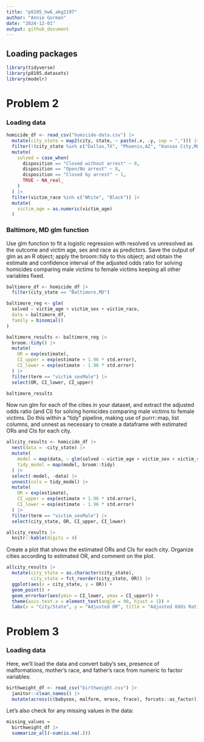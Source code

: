```yaml
---
title: "p8105_hw6_akg2197"
author: "Annie Gorman"
date: "2024-12-01"
output: github_document
---
```


## Loading packages 

```r
library(tidyverse)
library(p8105.datasets)
library(modelr)
```

# Problem 2

### Loading data

```r
homicide_df <- read_csv("homicide-data.csv") |>
  mutate(city_state = map2(city, state, ~ paste(.x, .y, sep = ","))) |>  
  filter(!(city_state %in% c("Dallas,TX", "Phoenix,AZ", "Kansas City,MO", "Tulsa,AL"))) |> 
  mutate(
    solved = case_when(
      disposition == "Closed without arrest" ~ 0,
      disposition == "Open/No arrest" ~ 0, 
      disposition == "Closed by arrest" ~ 1,
      TRUE ~ NA_real_  
    )
  ) |> 
  filter(victim_race %in% c("White", "Black")) |>  
  mutate(
    victim_age = as.numeric(victim_age)  
  )
```

### Baltimore, MD glm function

Use glm function to fit a logistic regression with resolved vs unresolved as the outcome and victim age, sex and race as predictors. Save the output of glm as an R object; apply the broom::tidy to this object; and obtain the estimate and confidence interval of the adjusted odds ratio for solving homicides comparing male victims to female victims keeping all other variables fixed.

```r
baltimore_df <- homicide_df |>
  filter(city_state == "Baltimore,MD") 

baltimore_reg <- glm(
  solved ~ victim_age + victim_sex + victim_race, 
  data = baltimore_df, 
  family = binomial()
)

baltimore_results <- baltimore_reg |>
  broom::tidy() |>
  mutate(
    OR = exp(estimate),  
    CI_upper = exp(estimate + 1.96 * std.error),  
    CI_lower = exp(estimate - 1.96 * std.error)  
  ) |>
  filter(term == "victim_sexMale") |>
  select(OR, CI_lower, CI_upper)  

baltimore_results
```

Now run glm for each of the cities in your dataset, and extract the adjusted odds ratio (and CI) for solving homicides comparing male victims to female victims. Do this within a “tidy” pipeline, making use of purrr::map, list columns, and unnest as necessary to create a dataframe with estimated ORs and CIs for each city.

```r
allcity_results <- homicide_df |>
  nest(data = -city_state) |>
  mutate(
    model = map(data, ~ glm(solved ~ victim_age + victim_sex + victim_race, data = .x, family = binomial())), 
    tidy_model = map(model, broom::tidy)
  ) |>
  select(-model, -data) |>
  unnest(cols = tidy_model) |>
  mutate(
    OR = exp(estimate), 
    CI_upper = exp(estimate + 1.96 * std.error),  
    CI_lower = exp(estimate - 1.96 * std.error)   
  ) |>
  filter(term == "victim_sexMale") |>
  select(city_state, OR, CI_upper, CI_lower)

allcity_results |>
  knitr::kable(digits = 4)
```

Create a plot that shows the estimated ORs and CIs for each city. Organize cities according to estimated OR, and comment on the plot.

```r
allcity_results |>
  mutate(city_state = as.character(city_state),  
         city_state = fct_reorder(city_state, OR)) |>  
  ggplot(aes(x = city_state, y = OR)) +
  geom_point() + 
  geom_errorbar(aes(ymin = CI_lower, ymax = CI_upper)) +  
  theme(axis.text.x = element_text(angle = 90, hjust = 1)) +
  labs(x = "City/State", y = "Adjusted OR", title = "Adjusted Odds Ratio for Male vs Female Victims")
```

# Problem 3 

### Loading data 

Here, we'll load the data and convert baby's sex, presence of malformations, mother's race, and father's race from numeric to factor variables:

```r
birthweight_df <- read_csv("birthweight.csv") |>
  janitor::clean_names() |>
  mutate(across(c(babysex, malform, mrace, frace), forcats::as_factor))
```

Let's also check for any missing values in the data: 

```r
missing_values = 
  birthweight_df |>
  summarize_all(~sum(is.na(.)))
```
